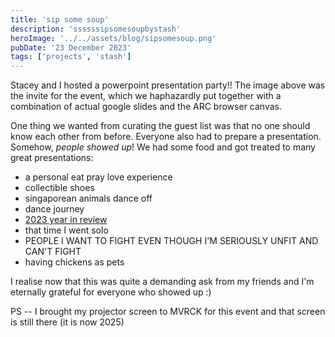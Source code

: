```yaml
---
title: 'sip some soup'
description: 'ssssssipsomesoupbystash'
heroImage: '../../assets/blog/sipsomesoup.png'
pubDate: '23 December 2023'
tags: ['projects', 'stash']
---
```


Stacey and I hosted a powerpoint presentation party!! 
The image above was the invite for the event, which we haphazardly put together with a combination of actual google slides and the ARC browser canvas.

One thing we wanted from curating the guest list was that no one should know each other from before. Everyone also had to prepare a presentation.
Somehow, _people showed up_! We had some food and got treated to many great presentations:
- a personal eat pray love experience
- collectible shoes
- singaporean animals dance off
- dance journey
- [2023 year in review](/blog/2023-year-in-review)
- that time I went solo
- PEOPLE I WANT TO FIGHT EVEN THOUGH I'M SERIOUSLY UNFIT AND CAN'T FIGHT
- having chickens as pets


I realise now that this was quite a demanding ask from my friends and I'm eternally grateful for everyone who showed up :)

PS -- I brought my projector screen to MVRCK for this event and that screen is still there (it is now 2025)
